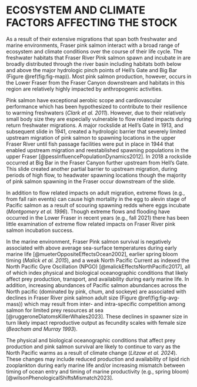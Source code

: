 # ECOSYSTEM AND CLIMATE FACTORS AFFECTING THE STOCK  

As a result of their extensive migrations that span both freshwater and marine environments, Fraser pink salmon interact with a broad range of ecosystem and climate conditions over the course of their life cycle. 
The freshwater habitats that Fraser River Pink salmon spawn and incubate in are broadly distributed through the river basin including habitats both below and above the major hydrologic pinch points of Hell’s Gate and Big Bar (Figure \@ref(fig:fig-map)). 
Most pink salmon production, however, occurs in the Lower Fraser from the Fraser Canyon downstream and habitats in this region are relatively highly impacted by anthropogenic activities.  

Pink salmon have exceptional aerobic scope and cardiovascular performance which has been hypothesized to contribute to their resilience to warming freshwaters (*Clark et al. 2011*). 
However, due to their relatively small body size they are especially vulnerable to flow related impacts during return freshwater migrations. 
A major rockslide at Hell’s Gate in 1913, and subsequent slide in 1941, created a hydrologic barrier that severely limited upstream migration of pink salmon to spawning locations in the upper Fraser River until fish passage facilities were put in place in 1944 that enabled upstream migration and reestablished spawning populations in the upper Fraser [@pessInfluencePopulationDynamics2012]. 
In 2018 a rockslide occurred at Big Bar in the Fraser Canyon further upstream from Hell’s Gate. 
This slide created another partial barrier to upstream migration, during periods of high flow, to headwater spawning locations though the majority of pink salmon spawning in the Fraser occur downstream of the slide.  

In addition to flow related impacts on adult migration, extreme flows (e.g., from fall rain events) can cause high mortality in the egg to alevin stage of Pacific salmon as a result of scouring spawning redds where eggs incubate (*Montgomery et al. 1996*). 
Though extreme flows and flooding have occurred in the Lower Fraser in recent years (e.g., fall 2021) there has been little examination of extreme flow related impacts on Fraser River pink salmon incubation success.  

In the marine environment, Fraser Pink salmon survival is negatively associated with above average sea-surface temperatures during early marine life [@mueterOppositeEffectsOcean2002], earlier spring bloom timing (*Malick et al. 2015*), and a weak North Pacific Current as indexed the North Pacific Gyre Oscillation (NPGO) [@malickEffectsNorthPacific2017], all of which index physical and biological oceanographic conditions that likely affect prey production, transport, and availability during early marine life. 
In addition, increasing abundances of Pacific salmon abundances across the North pacific (dominated by pink, chum, and sockeye) are associated with declines in Fraser River pink salmon adult size (Figure \@ref(fig:fig-avg-mass)) which may result from inter- and intra-specific competition among salmon for limited prey resources at sea [@ruggeroneDiatomsKillerWhales2023]. 
These declines in spawner size in turn likely impact reproductive output as fecundity scales with female size (*Beacham and Murray 1993*).  

The physical and biological oceanographic conditions that affect prey production and pink salmon survival are likely to continue to vary as the North Pacific warms as a result of climate change (*Litzow et al. 2024*). 
These changes may include reduced production and availability of lipid rich zooplankton during early marine life and/or increasing mismatch between timing of ocean entry and timing of marine productivity (e.g., spring bloom) [@wilsonPhenologicalShiftsMismatch2023].   
